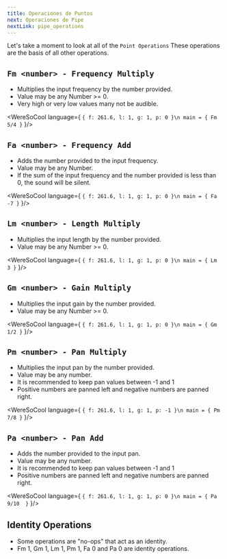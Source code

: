 ```yaml
---
title: Operaciones de Puntos
next: Operaciones de Pipe
nextLink: pipe_operations
---
```


Let's take a moment to look at all of the `Point Operations` These operations are the basis of all other operations.

## `Fm <number> - Frequency Multiply`

- Multiplies the input frequency by the number provided. 
- Value may be any Number >= 0. 
- Very high or very low values many not be audible. 

<WereSoCool language={
`{ f: 261.6, l: 1, g: 1, p: 0 }\n
main = {
  Fm 5/4
}`
}/>

## `Fa <number> - Frequency Add`

- Adds the number provided to the input frequency. 
- Value may be any Number. 
- If the sum of the input frequency and the number provided is less than 0, the sound will be silent. 

<WereSoCool language={
`{ f: 261.6, l: 1, g: 1, p: 0 }\n
main = {
  Fa -7
}`
}/>

## `Lm <number> - Length Multiply`

- Multiplies the input length by the number provided. 
- Value may be any Number >= 0. 

<WereSoCool language={
`{ f: 261.6, l: 1, g: 1, p: 0 }\n
main = {
  Lm 3
}`
}/>

## `Gm <number> - Gain Multiply`

- Multiplies the input gain by the number provided. 
- Value may be any Number >= 0. 

<WereSoCool language={
`{ f: 261.6, l: 1, g: 1, p: 0 }\n
main = {
  Gm 1/2
}`
}/>

## `Pm <number> - Pan Multiply`

- Multiplies the input pan by the number provided. 
- Value may be any number. 
- It is recommended to keep pan values between -1 and 1
- Positive numbers are panned left and negative numbers are panned right.

<WereSoCool language={
`{ f: 261.6, l: 1, g: 1, p: -1 }\n
main = {
  Pm 7/8
}`
}/>

## `Pa <number> - Pan Add`

- Adds the number provided to the input pan. 
- Value may be any number. 
- It is recommended to keep pan values between -1 and 1
- Positive numbers are panned left and negative numbers are panned right.

<WereSoCool language={
`{ f: 261.6, l: 1, g: 1, p: 0 }\n
main = {
  Pa 9/10 
}`
}/>

## Identity Operations
 - Some operations are "no-ops" that act as an identity. 
 - Fm 1, Gm 1, Lm 1, Pm 1, Fa 0 and Pa 0 are identity operations.


